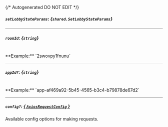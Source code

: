 {/* Autogenerated DO NOT EDIT  */}

##### `setLobbyStateParams`: *{`shared.SetLobbyStateParams`}*
<Collapsible>
    <SetLobbyStateParams/>
</Collapsible>

---
##### `roomId`: *{`string`}*
<br/>
**Example:** `2swovpy1fnunu`

---
##### `appId?`: *{`string`}*
<br/>
**Example:** `app-af469a92-5b45-4565-b3c4-b79878de67d2`

---
##### `config?`: [*{ `AxiosRequestConfig` }*](https://axios-http.com/docs/req_config)
Available config options for making requests.


